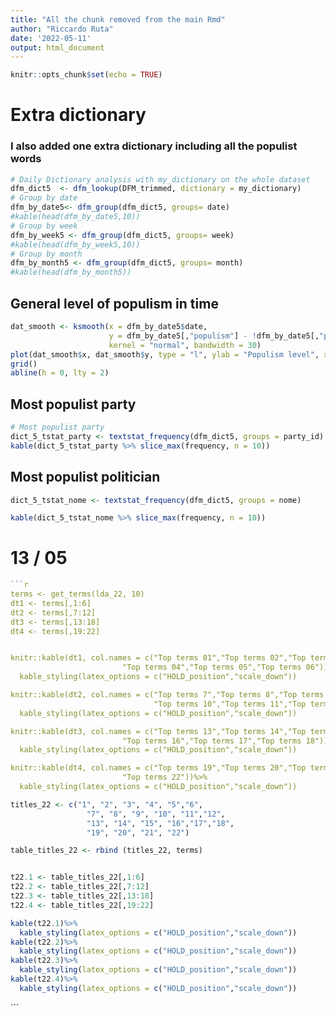 ```yaml
---
title: "All the chunk removed from the main Rmd"
author: "Riccardo Ruta"
date: '2022-05-11'
output: html_document
---
```


```r
knitr::opts_chunk$set(echo = TRUE)
```



# Extra dictionary

### I also added one extra dictionary including all the populist words

```r
# Daily Dictionary analysis with my_dictionary on the whole dataset
dfm_dict5  <- dfm_lookup(DFM_trimmed, dictionary = my_dictionary)
# Group by date
dfm_by_date5<- dfm_group(dfm_dict5, groups= date)
#kable(head(dfm_by_date5,10))
# Group by week
dfm_by_week5 <- dfm_group(dfm_dict5, groups= week)
#kable(head(dfm_by_week5,10))
# Group by month
dfm_by_month5 <- dfm_group(dfm_dict5, groups= month)
#kable(head(dfm_by_month5))
```

## General level of populism in time

```r
dat_smooth <- ksmooth(x = dfm_by_date5$date, 
                      y = dfm_by_date5[,"populism"] - !dfm_by_date5[,"populism"],
                      kernel = "normal", bandwidth = 30)
plot(dat_smooth$x, dat_smooth$y, type = "l", ylab = "Populism level", xlab = "")
grid()
abline(h = 0, lty = 2)
```

## Most populist party

```r
# Most populist party
dict_5_tstat_party <- textstat_frequency(dfm_dict5, groups = party_id)
kable(dict_5_tstat_party %>% slice_max(frequency, n = 10))
```

## Most populist politician

```r
dict_5_tstat_nome <- textstat_frequency(dfm_dict5, groups = nome)

kable(dict_5_tstat_nome %>% slice_max(frequency, n = 10))
```

# 13 / 05 
```r
```r
terms <- get_terms(lda_22, 10)
dt1 <- terms[,1:6]
dt2 <- terms[,7:12]
dt3 <- terms[,13:18]
dt4 <- terms[,19:22]


knitr::kable(dt1, col.names = c("Top terms 01","Top terms 02","Top terms 03",
                         "Top terms 04","Top terms 05","Top terms 06"))%>%
  kable_styling(latex_options = c("HOLD_position","scale_down"))

knitr::kable(dt2, col.names = c("Top terms 7","Top terms 8","Top terms 9",
                                "Top terms 10","Top terms 11","Top terms 12"))%>%
  kable_styling(latex_options = c("HOLD_position","scale_down"))

knitr::kable(dt3, col.names = c("Top terms 13","Top terms 14","Top terms 15",
                         "Top terms 16","Top terms 17","Top terms 18"))%>%
  kable_styling(latex_options = c("HOLD_position","scale_down"))

knitr::kable(dt4, col.names = c("Top terms 19","Top terms 20","Top terms 21",
                         "Top terms 22"))%>%
  kable_styling(latex_options = c("HOLD_position","scale_down"))

```

```r
titles_22 <- c("1", "2", "3", "4", "5","6",
                 "7", "8", "9", "10", "11","12",
                 "13", "14", "15", "16","17","18",
                 "19", "20", "21", "22")

table_titles_22 <- rbind (titles_22, terms)


t22.1 <- table_titles_22[,1:6]
t22.2 <- table_titles_22[,7:12]
t22.3 <- table_titles_22[,13:18]
t22.4 <- table_titles_22[,19:22]

kable(t22.1)%>%
  kable_styling(latex_options = c("HOLD_position","scale_down"))
kable(t22.2)%>%
  kable_styling(latex_options = c("HOLD_position","scale_down"))
kable(t22.3)%>%
  kable_styling(latex_options = c("HOLD_position","scale_down"))
kable(t22.4)%>%
  kable_styling(latex_options = c("HOLD_position","scale_down"))
```
```

